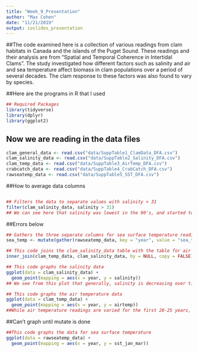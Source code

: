 ```yaml
---
title: "Week_9_Presentation"
author: "Max Cohen"
date: "11/21/2019"
output: ioslides_presentation
---
```


##The code examined here is a collection of various readings from clam habitats in Canada and the islands of the Puget Sound. These readings and their analysis are from "Spatial and Temporal Coherence in Intertidal Clams". The study investigated how different factors such as salinity and air and sea temperature affect biomass in clam populations over a period of several decades. The clam response to these factors was also found to vary by species. 

##Here are the programs in R that I used
``` r
## Required Packages 
library(tidyverse) 
library(dplyr) 
library(ggplot2) 
``` 

## Now we are reading in the data files
```r
clam_general_data <- read.csv("data/SuppTable1_ClamData_DFA.csv")
clam_salinity_data <- read.csv("data/SuppTable2_Salinity_DFA.csv") 
clam_temp_data <- read.csv("data/SuppTable3_AirTemp_DFA.csv")  
crabcatch_data <- read.csv("data/SuppTable4_CrabCatch_DFA.csv")
rawseatemp_data <- read.csv("data/SuppTable5_SST_DFA.csv")
```
##How to average data columns
```r

```

```r
## Filters the data to separate values with salinity > 31
filter(clam_salinity_data, salinity > 31) 
## We can see here that salinity was lowest in the 90's, and started to increase thereafter
```
##Errors below
```r
## Gathers the three separate columns for sea surface temperature reading in to one sorted by year 
sea_temp <- mutate(gather(rawseatemp_data, key = "year", value = "sea_temp", na.rm = FALSE, convert = FALSE, factor_key = FALSE))
```

```r
## This code joins the clam_salinity_data table with the table for air temperature. Doing this lets us see the contrasting patterns in temperature and salinity side by side. 
inner_join(clam_temp_data, clam_salinity_data, by = NULL, copy = FALSE)
```

```r
## This code graphs the salinity data
ggplot(data = clam_salinity_data) +
  geom_point(mapping = aes(x = year, y = salinity)) 
## We see from this plot that generally, salinity is decreasing over time. 
```

```r
## This code graphs the air temperature data 
ggplot(data = clam_temp_data) +
  geom_point(mapping = aes(x = year, y = airtemp)) 
##While air temperature readings are varied for the first 20-25 years, after 2010 they begin to climb rapidly. This is consistent with global air temperatures rising as well. 
```
##Can't graph until mutate is done
```r
##This code graphs the data for sea surface temperature  
ggplot(data = rawseatemp_data) +
  geom_point(mapping = aes(x = year, y = sst_jan_mar))
```

